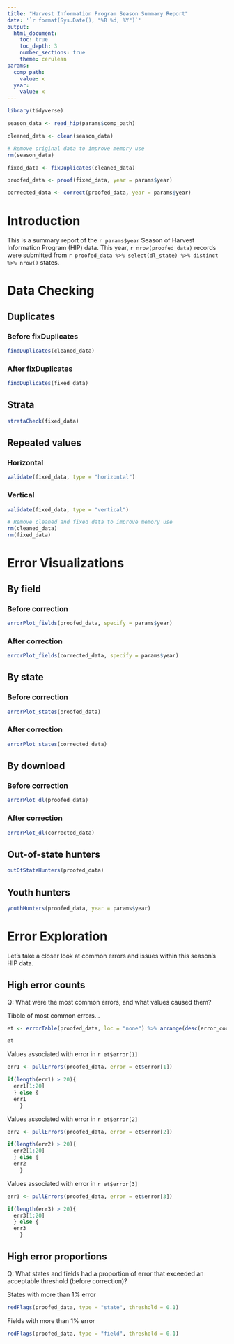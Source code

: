 ```yaml
---
title: "Harvest Information Program Season Summary Report"
date: '`r format(Sys.Date(), "%B %d, %Y")`'
output: 
  html_document:
    toc: true
    toc_depth: 3
    number_sections: true
    theme: cerulean
params:
  comp_path:
    value: x
  year:
    value: x
---
```


```r
library(tidyverse)
```

```r

season_data <- read_hip(params$comp_path)

cleaned_data <- clean(season_data)

# Remove original data to improve memory use
rm(season_data)

fixed_data <- fixDuplicates(cleaned_data)

proofed_data <- proof(fixed_data, year = params$year)

corrected_data <- correct(proofed_data, year = params$year)

```

# Introduction

This is a summary report of the `r params$year` Season of Harvest Information Program (HIP) data. This year, `r nrow(proofed_data)` records were submitted from `r proofed_data %>% select(dl_state) %>% distinct %>% nrow()` states.

# Data Checking

## Duplicates

### Before fixDuplicates

```r
findDuplicates(cleaned_data)
```

### After fixDuplicates

```r
findDuplicates(fixed_data)
```

## Strata

```r
strataCheck(fixed_data)
```

## Repeated values

### Horizontal

```r
validate(fixed_data, type = "horizontal")
```

### Vertical

```r
validate(fixed_data, type = "vertical")
```

```r

# Remove cleaned and fixed data to improve memory use
rm(cleaned_data)
rm(fixed_data)

```

# Error Visualizations

## By field

### Before correction

```r
errorPlot_fields(proofed_data, specify = params$year)
```

### After correction

```r
errorPlot_fields(corrected_data, specify = params$year)
```

## By state

### Before correction

```r
errorPlot_states(proofed_data)
```

### After correction

```r
errorPlot_states(corrected_data)
```

## By download

### Before correction

```r
errorPlot_dl(proofed_data)
```

### After correction

```r
errorPlot_dl(corrected_data)
```

## Out-of-state hunters

```r
outOfStateHunters(proofed_data)
```

## Youth hunters

```r
youthHunters(proofed_data, year = params$year)
```

# Error Exploration

Let's take a closer look at common errors and issues within this season's HIP data.

## High error counts

Q: What were the most common errors, and what values caused them?

Tibble of most common errors...

```r
et <- errorTable(proofed_data, loc = "none") %>% arrange(desc(error_count))

et
```

Values associated with error in `r et$error[1]`

```r
err1 <- pullErrors(proofed_data, error = et$error[1])

if(length(err1) > 20){
  err1[1:20]
  } else {
  err1
    }
```

Values associated with error in `r et$error[2]`

```r
err2 <- pullErrors(proofed_data, error = et$error[2])

if(length(err2) > 20){
  err2[1:20]
  } else {
  err2
    }
```

Values associated with error in `r et$error[3]`

```r
err3 <- pullErrors(proofed_data, error = et$error[3])

if(length(err3) > 20){
  err3[1:20]
  } else {
  err3
    } 
```

## High error proportions

Q: What states and fields had a proportion of error that exceeded an acceptable threshold (before correction)?

States with more than 1% error

```r
redFlags(proofed_data, type = "state", threshold = 0.1)
```

Fields with more than 1% error

```r
redFlags(proofed_data, type = "field", threshold = 0.1)
```
